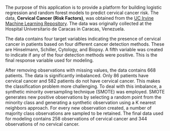 The purpose of this application is to provide a platform for building logistic regression and random forest models to predict cervical cancer risk. The data, **Cervical Cancer (Risk Factors)**, was obtained from the [UC Irvine Machine Learning Repository](https://archive.ics.uci.edu/dataset/383/cervical+cancer+risk+factors). The data was originally collected at the Hospital Universitario de Caracas in Caracas, Venezuela.

The data contains four target variables indicating the presence of cervical cancer in patients based on four different cancer detection methods. These are Hinselmann, Schiller, Cytology, and Biopsy. A fifth variable was created to indicate if any of the four detection methods were positive. This is the final response variable used for modeling.

After removing observations with missing values, the data contains 668 patients. The data is significantly imbalanced. Only 86 patients have cervical cancer and 582 patients do not have cervical cancer. This makes the classification problem more challenging. To deal with this imbalance, a synthetic minority oversampling technique (SMOTE) was employed. SMOTE generates new positive observations by selecting a random point from the minority class and generating a synthetic observation using a K nearest neighbors approach. For every new observation created, a number of majority class observations are sampled to be retained. The final data used for modeling contains 258 observations of cervical cancer and 344 observations of no cervical cancer.


